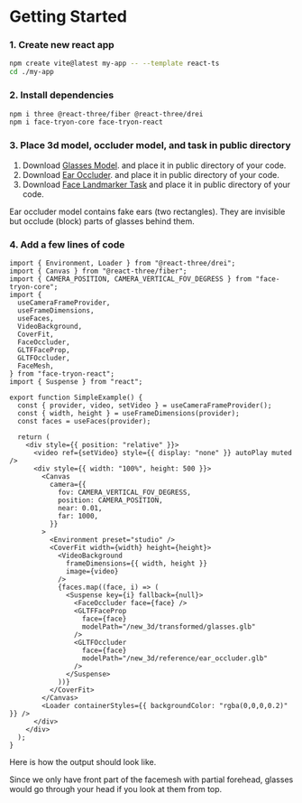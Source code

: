 
# Getting Started

### 1. Create new react app

```bash copy
npm create vite@latest my-app -- --template react-ts
cd ./my-app
```

### 2. Install dependencies

```bash copy
npm i three @react-three/fiber @react-three/drei
npm i face-tryon-core face-tryon-react
```

### 3. Place 3d model, occluder model, and task in public directory

1. Download [Glasses Model](/new_3d/transformed/glasses.glb). and place it in public directory of your code.
2. Download [Ear Occluder](/new_3d/reference/ear_occluder.glb). and place it in public directory of your code.
3. Download [Face Landmarker Task](/face_landmarker.task) and place it in public directory of your code.

<Callout type="info">
  Ear occluder model contains fake ears (two rectangles). They are invisible but
  occlude (block) parts of glasses behind them.
</Callout>

### 4. Add a few lines of code

```tsx copy
import { Environment, Loader } from "@react-three/drei";
import { Canvas } from "@react-three/fiber";
import { CAMERA_POSITION, CAMERA_VERTICAL_FOV_DEGRESS } from "face-tryon-core";
import {
  useCameraFrameProvider,
  useFrameDimensions,
  useFaces,
  VideoBackground,
  CoverFit,
  FaceOccluder,
  GLTFFaceProp,
  GLTFOccluder,
  FaceMesh,
} from "face-tryon-react";
import { Suspense } from "react";

export function SimpleExample() {
  const { provider, video, setVideo } = useCameraFrameProvider();
  const { width, height } = useFrameDimensions(provider);
  const faces = useFaces(provider);

  return (
    <div style={{ position: "relative" }}>
      <video ref={setVideo} style={{ display: "none" }} autoPlay muted />
      <div style={{ width: "100%", height: 500 }}>
        <Canvas
          camera={{
            fov: CAMERA_VERTICAL_FOV_DEGRESS,
            position: CAMERA_POSITION,
            near: 0.01,
            far: 1000,
          }}
        >
          <Environment preset="studio" />
          <CoverFit width={width} height={height}>
            <VideoBackground
              frameDimensions={{ width, height }}
              image={video}
            />
            {faces.map((face, i) => (
              <Suspense key={i} fallback={null}>
                <FaceOccluder face={face} />
                <GLTFFaceProp
                  face={face}
                  modelPath="/new_3d/transformed/glasses.glb"
                />
                <GLTFOccluder
                  face={face}
                  modelPath="/new_3d/reference/ear_occluder.glb"
                />
              </Suspense>
            ))}
          </CoverFit>
        </Canvas>
        <Loader containerStyles={{ backgroundColor: "rgba(0,0,0,0.2)" }} />
      </div>
    </div>
  );
}
```

Here is how the output should look like.

<Callout type="info">
  Since we only have front part of the facemesh with partial forehead, glasses
  would go through your head if you look at them from top.
</Callout>

<Demo description="Please allow camera access after clicking the button. Everything is processed on your device, no data leaves your device.">
  <SimpleExample />
</Demo>

